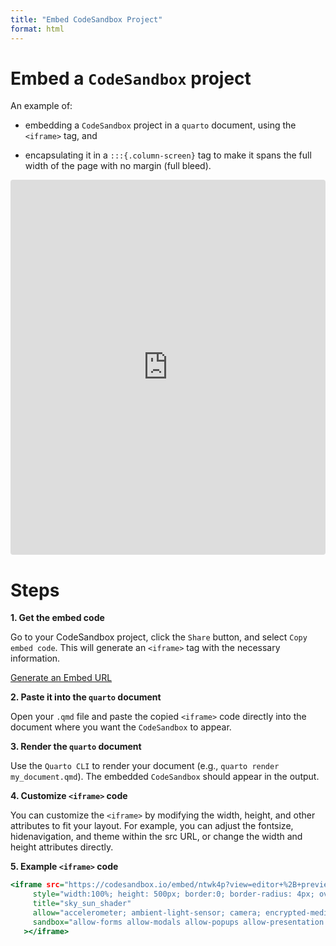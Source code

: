 ```yaml
---
title: "Embed CodeSandbox Project"
format: html
---
```


# Embed a `CodeSandbox` project

An example of: 

- embedding a `CodeSandbox` project in a `quarto` document, using the `<iframe>` tag, and 

- encapsulating it in a `:::{.column-screen}` tag to make it spans the full width of the page with no margin (full bleed).

:::{ .column-screen}

<iframe src="https://codesandbox.io/embed/5p83gc?view=editor+%2B+preview"
     style="width:100%; height: 600px; border:0; border-radius: 4px; overflow:hidden;"
     title="sky_shader"
     allow="accelerometer; ambient-light-sensor; camera; encrypted-media; geolocation; gyroscope; hid; microphone; midi; payment; usb; vr; xr-spatial-tracking"
     sandbox="allow-forms allow-modals allow-popups allow-presentation allow-same-origin allow-scripts"
   ></iframe>

:::

# Steps

**1. Get the embed code**

Go to your CodeSandbox project, click the `Share` button, and select `Copy embed code`. This will generate an `<iframe>` tag with the necessary information.

::::{.column-margin}
::: {.callout-tip title="CodeSandbox Embedding" collapse="true"}

[Generate an Embed URL](https://codesandbox.io/docs/learn/browser-sandboxes/embedding)

:::
::::

**2. Paste it into the `quarto` document**

Open your `.qmd` file and paste the copied `<iframe>` code directly into the document where you want the `CodeSandbox` to appear.

**3. Render the `quarto` document**

Use the `Quarto CLI` to render your document (e.g., `quarto render my_document.qmd`). The embedded `CodeSandbox` should appear in the output.

**4. Customize `<iframe>` code**

You can customize the `<iframe>` by modifying the width, height, and other attributes to fit your layout. For example, you can adjust the fontsize, hidenavigation, and theme within the src URL, or change the width and height attributes directly.

**5. Example `<iframe>` code**

```.html
<iframe src="https://codesandbox.io/embed/ntwk4p?view=editor+%2B+preview&module=%2Fsrc%2Findex.html"
     style="width:100%; height: 500px; border:0; border-radius: 4px; overflow:hidden;"
     title="sky_sun_shader"
     allow="accelerometer; ambient-light-sensor; camera; encrypted-media; geolocation; gyroscope; hid; microphone; midi; payment; usb; vr; xr-spatial-tracking"
     sandbox="allow-forms allow-modals allow-popups allow-presentation allow-same-origin allow-scripts"
   ></iframe>
```


